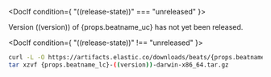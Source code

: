 

<DocIf condition={ "((release-state))" === "unreleased" }>

Version ((version)) of {props.beatname_uc} has not yet been released.

</DocIf>

<DocIf condition={ "((release-state))" !== "unreleased" }>

```sh
curl -L -O https://artifacts.elastic.co/downloads/beats/{props.beatname_lc}/{props.beatname_lc}-((version))-darwin-x86_64.tar.gz
tar xzvf {props.beatname_lc}-((version))-darwin-x86_64.tar.gz
```

</DocIf>
